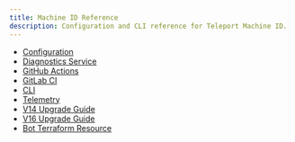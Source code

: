 ```yaml
---
title: Machine ID Reference
description: Configuration and CLI reference for Teleport Machine ID.
---
```


- [Configuration](./reference/configuration.mdx)
- [Diagnostics Service](./reference/diagnostics-service.mdx)
- [GitHub Actions](./reference/github-actions.mdx)
- [GitLab CI](./reference/gitlab.mdx)
- [CLI](../../reference/cli/tbot.mdx)
- [Telemetry](./reference/telemetry.mdx)
- [V14 Upgrade Guide](./reference/v14-upgrade-guide.mdx)
- [V16 Upgrade Guide](./reference/v16-upgrade-guide.mdx)
- [Bot Terraform Resource](../../reference/terraform-provider/resources/bot.mdx)
